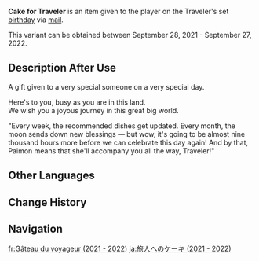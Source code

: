 {{Item Infobox
|title        = Cake for Traveler
|id           = 118003;118004
|image        = Item Cake for Traveler 2.png
|type         = Very Special Item
|group        = Cake for Traveler
|invCategory  = Precious Items
|quality      = 4
|description  = A gift given to a very special someone on a very special day.<br><br>Here's to you, busy as you are in this land.<br>We wish you a joyous journey in this great big world.
|source1      = Given during the [[Traveler]]'s set birthday in the 2021 - 2022 period
}}
'''Cake for Traveler''' is an item given to the player on the Traveler's set [[birthday]] via [[Birthday/Traveler|mail]].

This variant can be obtained between September 28, 2021 - September 27, 2022.

==Description After Use==
A gift given to a very special someone on a very special day.

Here's to you, busy as you are in this land.<br>
We wish you a joyous journey in this great big world.

"Every week, the recommended dishes get updated. Every month, the moon sends down new blessings &mdash; but wow, it's going to be almost nine thousand hours more before we can celebrate this day again! And by that, Paimon means that she'll accompany you all the way, Traveler!"

==Other Languages==
{{Other Languages|Transclude=Cake for Traveler}}

==Change History==
{{Change History|2.1}}

==Navigation==
{{Precious Navbox|Item}}

[[fr:Gâteau du voyageur (2021 - 2022)]]
[[ja:旅人へのケーキ (2021 - 2022)]]